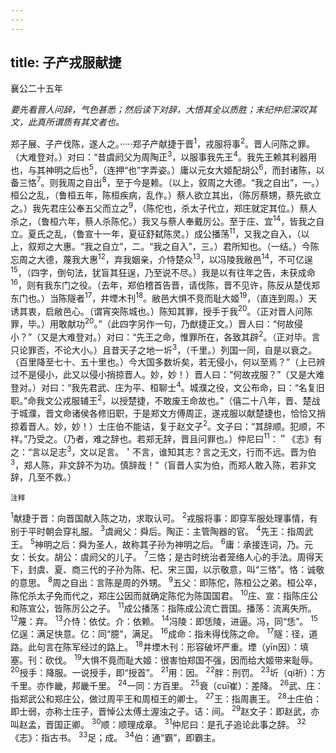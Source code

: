 ```yaml
---
---
---
```

title: 子产戎服献捷
---



襄公二十五年

*要先看晋人问辞，气色甚悉；然后读下对辞，大悟其全以质胜；末纪仲尼深叹其文，此真所谓质有其文者也。*

郑子展、子产伐陈，遂人之。·····郑子产献捷于晋<sup>1</sup>，戎服将事<sup>2</sup>。晋人问陈之罪。（大难登对。）对曰：“昔虞阏父为周陶正<sup>3</sup>，以服事我先王<sup>4</sup>。我先王赖其利器用也，与其神明之后也<sup>5</sup>，（连押“也”字弄姿。）庸以元女大姬配胡公<sup>6</sup>，而封诸陈，以备三恪<sup>7</sup>。则我周之自出<sup>8</sup>，至于今是赖。（以上，叙周之大德。“我之自出”，一。）桓公之乱，（鲁桓五年，陈桓疾病，乱作。）蔡人欲立其出，（陈厉蔡甥，蔡先欲立之。）我先君庄公奉五父而立之<sup>9</sup>，（陈佗也，杀太子代立，郑庄就定其位。）蔡人杀之，（鲁桓六年，蔡人杀陈佗。）我又与蔡人奉戴厉公。至于庄、宜<sup>14</sup>，皆我之自立。夏氏之乱，（鲁宣十一年，夏征舒弑陈灵。）成公播荡<sup>11</sup>，又我之自入，（以上，叙郑之大惠。“我之自立”，二。“我之自入”，三。）君所知也。（一结。）今陈忘周之大德，蔑我大惠<sup>12</sup>，弃我姻亲，介恃楚众<sup>13</sup>，以冯陵我敝邑<sup>14</sup>，不可亿逞<sup>15</sup>，（四字，倒句法，犹盲其狂逞，乃至说不尽。）我是以有往年之告，未获成命<sup>16</sup>，则有我东门之役。（去年，郑伯稽首告晋，请伐陈，晋不见许，陈反从楚伐郑东门也。）当陈隧者<sup>17</sup>，井堙木刊<sup>18</sup>。敝邑大惧不竞而耻大姬<sup>19</sup>，（直连到周。）天诱其衷，启敝邑心。（谓宵突陈城也。）陈知其罪，授手于我<sup>20</sup>。（正对晋人问陈罪，毕。）用敢献功<sup>20</sup>。”（此四字另作一句，乃猷捷正文。）晋人曰：“何故侵小？”（又是大难登对。）对曰：“先王之命，惟罪所在，各致其辟<sup>2</sup>。（正对毕。言只论罪否，不论大小。）且昔天子之地一圻<sup>3</sup>，（千里。）列国一同，自是以衰之。（百里降至七十、五十里也。）今大国多数圻矣，若无侵小，何以至焉？”（上已辨过不是侵小，此又以侵小捎掠晋人。妙，妙！）晋人曰：“何故戎服？”（又是大难登对。）对曰：“我先君武、庄为平、桓聊士<sup>4</sup>。城濮之役，文公布命，曰：“名复旧职。”命我文公戎服辅王<sup>2</sup>，以授楚捷，不敢废王命故也。”（僖二十八年，晋、楚战于城濮，晋文命诸侯各修旧职，于是郑文方傅周正，遂戎服以献楚捷也，恰恰又捎掠着晋人。妙，妙！）士庄伯不能诘，复于赵文子<sup>2</sup>。文子曰：“其辞顺。犯顺，不祥。”乃受之。（乃者，难之辞也。若郑无辞，晋且问罪也。）仲尼曰<sup>11</sup>：＂《志》有之：“言以足志<sup>3</sup>，文以足言。＇不言，谁知其志？言之无文，行而不远。晋为伯<sup>3</sup>，郑人陈，非文辞不为功。慎辞哉！”（盲晋人实为伯，而郑人敢入陈，若非文辞，几至不救。）

<sup>注释</sup>

<sup>1</sup>献捷于晋：向晋国献入陈之功，求取认可。
<sup>2</sup>戎服将事：即穿军服处理事情，有别于平时朝会穿礼服。
<sup>3</sup>虞阙父：舜后。陶正：主管陶器的官。
<sup>4</sup>先王：指周武王。
<sup>5</sup>神明之后：舜为圣人，故称其子孙为神明之后。
<sup>6</sup>庸：承接连词，乃。元女：长女。胡公：虞阏父的儿子。
<sup>7</sup>三恪；是古时统治者笼络人心的手法。周得天下，封虞、夏、商三代的子孙为陈、杞、宋三国，以示敬意，叫“三恪”。恪：诚敬的意思。
<sup>8</sup>周之自出：言陈是周的外甥。
<sup>9</sup>五父：即陈佗，陈桓公之弟。桓公卒，陈佗杀太子免而代之，郑庄公因而就确定陈佗为陈国国君。
<sup>10</sup>庄、宣：指陈庄公和陈宣公，皆陈厉公之子。
<sup>11</sup>成公播荡：指陈成公流亡晋国。播荡：流离失所。
<sup>12</sup>蔑：弃。
<sup>13</sup>介恃：依仗。介：依赖。
<sup>14</sup>冯陵：即恁陵，进逼。冯，同“恁”。
<sup>15</sup>亿逞：满足快意。亿：同“臆”，满足。
<sup>16</sup>成命：指未得伐陈之命。
<sup>17</sup>隧：径，道路。此句言在陈军经过的路上。
<sup>18</sup>井堙木刊：形容破坏严重。堙（yīn因）：填塞。刊：砍伐。
<sup>19</sup>大惧不竟而耻大姬：很害怕郑国不强，因而给大姬带来耻辱。
<sup>20</sup>授手：降服。一说授手，即“授首”。
<sup>21</sup>用：因。
<sup>22</sup>胖：刑罚。
<sup>23</sup>圻（qí祈）：方千里。亦作畿，邦畿千里。
<sup>24</sup>一同：方百里。
<sup>25</sup>衰（cuī崔）：差降。
<sup>26</sup>武、庄：指郑武公和郑庄公，做过周平王和周桓王的卿士。
<sup>27</sup>王：指周裹王。
<sup>28</sup>士庄伯：即士弱，亦称士庄子，晋悼公太傅土渥浊之子。诘：间。
<sup>29</sup>赵文子：即赵武，亦叫赵孟，晋国正卿。
<sup>30</sup>顺：顺理成章。
<sup>31</sup>仲尼曰：是孔子追论此事之辞。
<sup>32</sup>《志》：指古书。
<sup>33</sup>足；成。
<sup>34</sup>伯：通“霸”，即霸主。